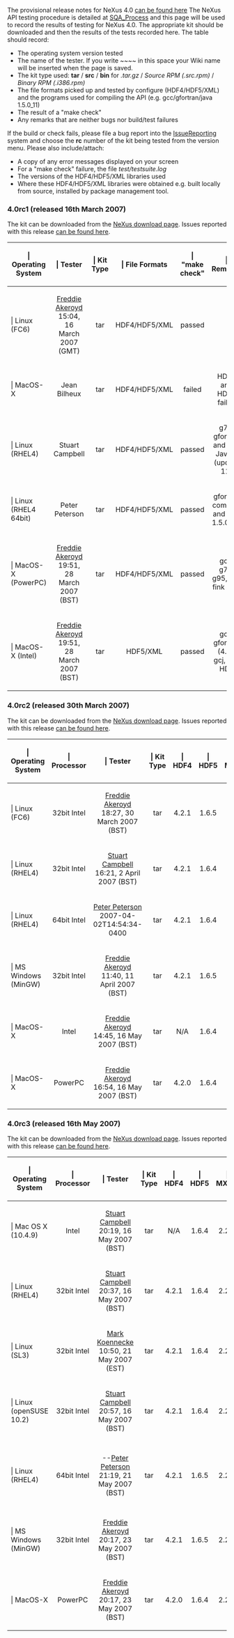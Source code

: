 The provisional release notes for NeXus 4.0 [[Nexus 4 Release Notes|can be found here]]
The NeXus API testing procedure is detailed at [[SQA_Process]] and this page will be used to record the results of testing for NeXus 4.0. The appropriate kit should be downloaded and then the results of the tests recorded here. The table should record:
* The operating system version tested
* The name of the tester. If you write <nowiki>~~~~</nowiki> in this space your Wiki name will be inserted when the page is saved.
* The kit type used: '''tar''' / '''src''' / '''bin'''   for   ''.tar.gz''  /  ''Source RPM (.src.rpm)''  /  ''Binary RPM (.i386.rpm)''
* The file formats picked up and tested by configure (HDF4/HDF5/XML) and the programs used for compiling the API (e.g. gcc/gfortran/java 1.5.0_11)
* The result of a "make check"
* Any remarks that are neither bugs nor build/test failures 

If the build or check fails, please file a bug report into the [[IssueReporting]] system and choose the '''rc''' number of the kit being tested from the version menu. Please also include/attach:
* A copy of any error messages displayed on your screen
* For a "make check" failure, the file ''test/testsuite.log''
* The versions of the HDF4/HDF5/XML libraries used
* Where these HDF4/HDF5/XML libraries were obtained e.g. built locally from source, installed by <whatever> package management tool. 

=== 4.0rc1 (released 16th March 2007) ===

The kit can be downloaded from the [http://download.nexusformat.org/kits NeXus download page]. Issues reported with this release [http://trac.nexusformat.org/code/query?status=new&status=assigned&status=reopened&status=closed&version=4.0rc1&order=priority can be found here].

{| {{Tablestyle}}
|-
! {{Headcellstyle}} | Operating System
! {{Headcellstyle}} | Tester
! {{Headcellstyle}} | Kit Type
! {{Headcellstyle}} | File Formats
! {{Headcellstyle}} | "make check"
! {{Headcellstyle}} | Remarks
|-
! {{Headcellstyle}} | Linux (FC6)
| align="center" | [[User:Freddie Akeroyd|Freddie Akeroyd]] 15:04, 16 March 2007 (GMT)
| align="center" | tar
| align="center" | HDF4/HDF5/XML 
| align="center" | passed
| align="center" | &nbsp;
|-
! {{Headcellstyle}} | MacOS-X 
| align="center" | Jean Bilheux 
| align="center" | tar 
| align="center" | HDF4/HDF5/XML
| align="center" | failed
| align="center" | HDF4 and HDF5 failed
|-
! {{Headcellstyle}} | Linux (RHEL4) 
| align="center" | Stuart Campbell
| align="center" | tar 
| align="center" | HDF4/HDF5/XML
| align="center" | passed
| align="center" | g77, gfortran and Sun Java 5 (update 11)
|-
! {{Headcellstyle}} | Linux (RHEL4 64bit)
| align="center" | Peter Peterson
| align="center" | tar 
| align="center" | HDF4/HDF5/XML
| align="center" | passed
| align="center" | gfortran compiler and java 1.5.0_11
|-
! {{Headcellstyle}} | MacOS-X (PowerPC) 
| align="center" | [[User:Freddie Akeroyd|Freddie Akeroyd]] 19:51, 28 March 2007 (BST)
| align="center" | tar 
| align="center" | HDF4/HDF5/XML
| align="center" | passed
| align="center" | gcc, g77, g95, gcj, fink HDF
|-
! {{Headcellstyle}} | MacOS-X (Intel)
| align="center" | [[User:Freddie Akeroyd|Freddie Akeroyd]] 19:51, 28 March 2007 (BST)
| align="center" | tar 
| align="center" | HDF5/XML
| align="center" | passed
| align="center" | gcc, gfortran (4.2), gcj, fink HDF
|}

=== 4.0rc2 (released 30th March 2007) ===

The kit can be downloaded from the [http://download.nexusformat.org/kits NeXus download page]. Issues reported with this release [http://trac.nexusformat.org/code/query?status=new&status=assigned&status=reopened&status=closed&version=4.0rc2&order=priority can be found here].

{| {{Tablestyle}}
|-
! {{Headcellstyle}} | Operating System
! {{Headcellstyle}} | Processor
! {{Headcellstyle}} | Tester
! {{Headcellstyle}} | Kit Type
! {{Headcellstyle}} | HDF4
! {{Headcellstyle}} | HDF5
! {{Headcellstyle}} | MXML
! {{Headcellstyle}} | "make check"
! {{Headcellstyle}} | Remarks
|-
! {{Headcellstyle}} | Linux (FC6)
| align="center" | 32bit Intel
| align="center" | [[User:Freddie Akeroyd|Freddie Akeroyd]] 18:27, 30 March 2007 (BST)
| align="center" | tar
| align="center" | 4.2.1
| align="center" | 1.6.5
| align="center" | 2.2.2
| align="center" | passed
| align="center" | gcc/g95/java(gcj)/python
|-
! {{Headcellstyle}} | Linux (RHEL4)
| align="center" | 32bit Intel
| align="center" | [[User:Stuart Campbell|Stuart Campbell]] 16:21, 2 April 2007 (BST)
| align="center" | tar
| align="center" | 4.2.1 
| align="center" | 1.6.4
| align="center" | 2.2.2
| align="center" | passed
| align="center" | gcc/gfortran/java 1.5.0_11
|-
! {{Headcellstyle}} | Linux (RHEL4)
| align="center" | 64bit Intel
| align="center" | [[User:Peter Peterson|Peter Peterson]] 2007-04-02T14:54:34-0400
| align="center" | tar
| align="center" | 4.2.1 
| align="center" | 1.6.4
| align="center" | 2.2.2
| align="center" | passed
| align="center" | gcc/gfortran/java 1.5.0_11/python
|-
! {{Headcellstyle}} | MS Windows (MinGW)
| align="center" | 32bit Intel
| align="center" | [[User:Freddie Akeroyd|Freddie Akeroyd]] 11:40, 11 April 2007 (BST)
| align="center" | tar
| align="center" | 4.2.1 
| align="center" | 1.6.5
| align="center" | 2.2.2
| align="center" | passed
| align="center" | gcc/java(gcj)
|-
! {{Headcellstyle}} | MacOS-X
| align="center" | Intel
| align="center" | [[User:Freddie Akeroyd|Freddie Akeroyd]] 14:45, 16 May 2007 (BST)
| align="center" | tar
| align="center" | N/A
| align="center" | 1.6.4
| align="center" | 2.2.2
| align="center" | passed
| align="center" | gcc, gfortran (4.2), gcj, fink HDF
|-
! {{Headcellstyle}} | MacOS-X
| align="center" | PowerPC
| align="center" | [[User:Freddie Akeroyd|Freddie Akeroyd]] 16:54, 16 May 2007 (BST)
| align="center" | tar
| align="center" | 4.2.0
| align="center" | 1.6.4
| align="center" | 2.2.2
| align="center" | passed
| align="center" | gcc, g77, g95, gcj, fink HDF
|}

=== 4.0rc3 (released 16th May 2007) ===

The kit can be downloaded from the [http://download.nexusformat.org/kits NeXus download page]. Issues reported with this release [http://trac.nexusformat.org/code/query?status=new&status=assigned&status=reopened&status=closed&version=4.0rc3&order=priority can be found here].

{| {{Tablestyle}}
|-
! {{Headcellstyle}} | Operating System
! {{Headcellstyle}} | Processor
! {{Headcellstyle}} | Tester
! {{Headcellstyle}} | Kit Type
! {{Headcellstyle}} | HDF4
! {{Headcellstyle}} | HDF5
! {{Headcellstyle}} | MXML
! {{Headcellstyle}} | "make check"
! {{Headcellstyle}} | Remarks
|-
! {{Headcellstyle}} | Mac OS X (10.4.9)
| align="center" | Intel
| align="center" | [[User:Stuart Campbell|Stuart Campbell]] 20:19, 16 May 2007 (BST)
| align="center" | tar
| align="center" | N/A
| align="center" | 1.6.4
| align="center" | 2.2.2
| align="center" | passed
| align="center" | gcc, gfortran (4.3),  sun java 1.5.0_07, Fink HDF
|-
! {{Headcellstyle}} | Linux (RHEL4)
| align="center" | 32bit Intel
| align="center" | [[User:Stuart Campbell|Stuart Campbell]] 20:37, 16 May 2007 (BST)
| align="center" | tar
| align="center" | 4.2.1
| align="center" | 1.6.4
| align="center" | 2.2.2
| align="center" | passed
| align="center" | gcc, g77, gfortran, sun java 1.6.0
|-
! {{Headcellstyle}} | Linux (SL3)
| align="center" | 32bit Intel
| align="center" | [[User:Mark Koennecke|Mark Koennecke]] 10:50, 21 May 2007 (EST)
| align="center" | tar
| align="center" | 4.2.1
| align="center" | 1.6.4
| align="center" | 2.2.2
| align="center" | failed
| align="center" | gcc, g77, Tcl, java-1.4.2
|-
! {{Headcellstyle}} | Linux (openSUSE 10.2)
| align="center" | 32bit Intel
| align="center" | [[User:Stuart Campbell|Stuart Campbell]] 20:57, 16 May 2007 (BST)
| align="center" | tar
| align="center" | 4.2.1
| align="center" | 1.6.4
| align="center" | 2.2.2
| align="center" | passed
| align="center" | gcc, g77, gfortran
|-
! {{Headcellstyle}} | Linux (RHEL4)
| align="center" | 64bit Intel
| align="center" | --[[User:Peter Peterson|Peter Peterson]] 21:19, 21 May 2007 (BST)
| align="center" | tar
| align="center" | 4.2.1
| align="center" | 1.6.5
| align="center" | 2.2.2
| align="center" | failed - f90 test
| align="center" | gcc, gfortran, gfortran, sun java 1.5.0_11, python
|-
! {{Headcellstyle}} | MS Windows (MinGW)
| align="center" | 32bit Intel
| align="center" | [[User:Freddie Akeroyd|Freddie Akeroyd]] 20:17, 23 May 2007 (BST)
| align="center" | tar
| align="center" | 4.2.1 
| align="center" | 1.6.5
| align="center" | 2.2.2
| align="center" | passed
| align="center" | gcc/java(gcj)
|-
! {{Headcellstyle}} | MacOS-X
| align="center" | PowerPC
| align="center" | [[User:Freddie Akeroyd|Freddie Akeroyd]] 20:17, 23 May 2007 (BST)
| align="center" | tar 
| align="center" | 4.2.0
| align="center" | 1.6.4
| align="center" | 2.2.2
| align="center" | passed
| align="center" | gcc, g77, g95, gcj, fink HDF
|}